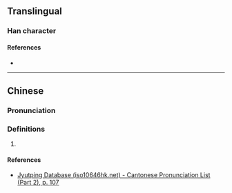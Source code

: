 {{character info}}
==Translingual==

===Han character===
{{Han char|rn=61|rad=心|as=05|sn=8|four=|canj=PYVI|ids=⿰忄玄}}

====References====
* {{Han ref|kx=0382.190|dkj=10492|dj=0712.090|hdz=42287.110|uh=6030|ud=24624}}

----

==Chinese==
{{zh-forms}}

===Pronunciation===
{{zh-pron
|m=xuàn
|c=jyun6
|cat=
}}

===Definitions===
{{zh-hanzi}}

# {{rfdef|zh|sort=心05}}

====References====
* [http://www.iso10646hk.net/jp/document/download.jsp Jyutping Database (iso10646hk.net) - Cantonese Pronunciation List (Part 2), p. 107]